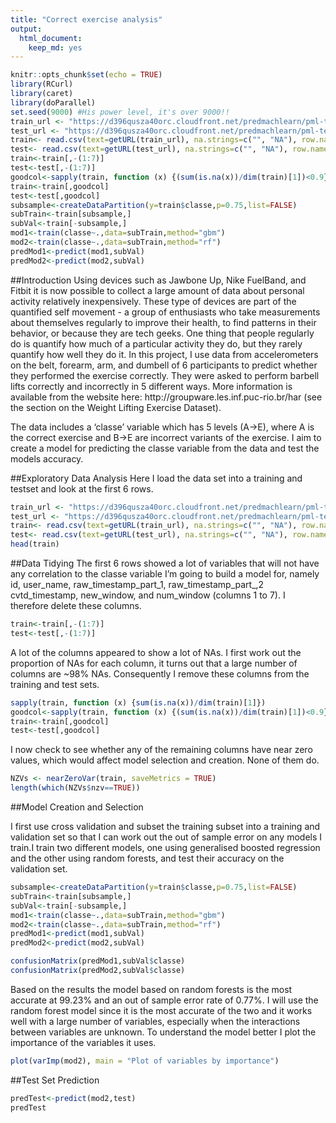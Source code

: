---
title: "Correct exercise analysis"
output: 
  html_document: 
    keep_md: yes
---

```{r setup, include=FALSE}
knitr::opts_chunk$set(echo = TRUE)
library(RCurl)
library(caret)
library(doParallel)
set.seed(9000) #His power level, it's over 9000!!
train_url <- "https://d396qusza40orc.cloudfront.net/predmachlearn/pml-training.csv"
test_url <- "https://d396qusza40orc.cloudfront.net/predmachlearn/pml-testing.csv"
train<- read.csv(text=getURL(train_url), na.strings=c("", "NA"), row.names = 1)
test<- read.csv(text=getURL(test_url), na.strings=c("", "NA"), row.names = 1)
train<-train[,-(1:7)]
test<-test[,-(1:7)]
goodcol<-sapply(train, function (x) {(sum(is.na(x))/dim(train)[1])<0.9})
train<-train[,goodcol]
test<-test[,goodcol]
subsample<-createDataPartition(y=train$classe,p=0.75,list=FALSE)
subTrain<-train[subsample,]
subVal<-train[-subsample,]
mod1<-train(classe~.,data=subTrain,method="gbm")
mod2<-train(classe~.,data=subTrain,method="rf")
predMod1<-predict(mod1,subVal)
predMod2<-predict(mod2,subVal)
```

##Introduction
Using devices such as Jawbone Up, Nike FuelBand, and Fitbit it is now possible to collect a large amount of data about personal activity relatively inexpensively. These type of devices are part of the quantified self movement - a group of enthusiasts who take measurements about themselves regularly to improve their health, to find patterns in their behavior, or because they are tech geeks. One thing that people regularly do is quantify how much of a particular activity they do, but they rarely quantify how well they do it. In this project, I use data from accelerometers on the belt, forearm, arm, and dumbell of 6 participants to predict whether they performed the exercise correctly. They were asked to perform barbell lifts correctly and incorrectly in 5 different ways. More information is available from the website here: http://groupware.les.inf.puc-rio.br/har (see the section on the Weight Lifting Exercise Dataset).  

The data includes a 'classe' variable which has 5 levels (A->E), where A is the correct exercise and B->E are incorrect variants of the exercise. I aim to create a model for predicting the classe variable from the data and test the models accuracy.
  
##Exploratory Data Analysis
Here I load the data set into a training and testset and look at the first 6 rows.  
  
```{r, eval=FALSE}
train_url <- "https://d396qusza40orc.cloudfront.net/predmachlearn/pml-training.csv"
test_url <- "https://d396qusza40orc.cloudfront.net/predmachlearn/pml-testing.csv"
train<- read.csv(text=getURL(train_url), na.strings=c("", "NA"), row.names = 1)
test<- read.csv(text=getURL(test_url), na.strings=c("", "NA"), row.names = 1)
head(train)
```
  
##Data Tidying
The first 6 rows showed a lot of variables that will not have any correlation to the classe variable I'm going to build a model for, namely id, user_name, raw_timestamp_part_1, raw_timestamp_part_,2 cvtd_timestamp, new_window, and  num_window (columns 1 to 7). I therefore delete these columns.  
  
```{r, eval=FALSE}
train<-train[,-(1:7)]
test<-test[,-(1:7)]
```
  
A lot of the columns appeared to show a lot of NAs. I first work out the proportion of NAs for each column, it turns out that a large number of columns are ~98% NAs. Consequently I remove these columns from the training and test sets.  
  
```{r, eval=FALSE}
sapply(train, function (x) {sum(is.na(x))/dim(train)[1]})
goodcol<-sapply(train, function (x) {(sum(is.na(x))/dim(train)[1])<0.9})
train<-train[,goodcol]
test<-test[,goodcol]
```
  
I now check to see whether any of the remaining columns have near zero values, which would affect model selection and creation. None of them do.  
  
```{r}
NZVs <- nearZeroVar(train, saveMetrics = TRUE)
length(which(NZVs$nzv==TRUE))
```
  
##Model Creation and Selection
  
I first use cross validation and subset the training subset into a training and validation set so that I can work out the out of sample error on any models I train.I train two different models, one using generalised boosted regression and the other using random forests, and test their accuracy on the validation set.  
  
```{r, eval=FALSE}
subsample<-createDataPartition(y=train$classe,p=0.75,list=FALSE)
subTrain<-train[subsample,]
subVal<-train[-subsample,]
mod1<-train(classe~.,data=subTrain,method="gbm")
mod2<-train(classe~.,data=subTrain,method="rf")
predMod1<-predict(mod1,subVal)
predMod2<-predict(mod2,subVal)
```
```{r}
confusionMatrix(predMod1,subVal$classe)
confusionMatrix(predMod2,subVal$classe)
```

Based on the results the model based on random forests is the most accurate at 99.23% and an out of sample error rate of 0.77%. I will use the random forest model since it is the most accurate of the two and it works well with a large number of variables, especially when the interactions between variables are unknown. To understand the model better I plot the importance of the variables it uses.

```{r}
plot(varImp(mod2), main = "Plot of variables by importance")
```

##Test Set Prediction
```{r}
predTest<-predict(mod2,test)
predTest
```
